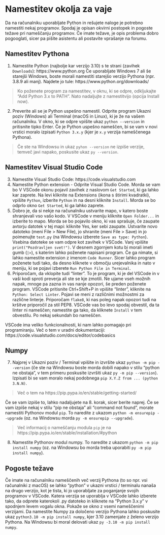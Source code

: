 # Namestitev okolja za vaje

Da na računalniku uporabljate Python in rešujete naloge je potrebno namestiti
nekaj programov. Spodaj je opisan okvirni postopek in pogoste težave pri nameščanju
programov. Če imate težave, je opis problema dobro pogooglati, sicer pa pišite 
asistentu ali postavite vprašanje na forumu.

## Namestitev Pythona

1. Namestite Python (najbolje kar verzijo 3.10) s te strani (zavihek `Downloads`): https://www.python.org
Če uporabljate Windows 7 ali še starejši Windows, boste morali namestiti 
starejšo verzijo Pythona (npr. 3.8.9 ali manj). Najdete jo tule: https://www.python.org/downloads/

> Ko poženete program za namestitev, v oknu, ki se odpre, odkljukajte 
> "Add Python 3.x to PATH".
> Nato nadaljujte z namestitvijo (opcija Install now).

2. Preverite ali se je Python uspešno namestil. Odprite program Ukazni poziv (Windows) 
ali Terminal (macOS in Linux), ki je že na vašem računalniku. V okno, ki se odpre 
vpišite ukaz `python --version` in pritisnite tipko Enter. Če je Python 
uspešno nameščen, bi se vam v novi vrstici moralo izpisati `Python 3.x.y` 
(kjer je `x.y` verzija nameščenega Pythona).

> Če ste na Windowsu in ukaz `pyhon --version` ne izpiše verzije, temveč javi napako, poskusite ukaz `py --version`.

## Namestitev Visual Studio Code

3. Namestite Visual Studio Code: https://code.visualstudio.com
4. Namestite Python extension - Odprite Visual Studio Code. Morda se vam bo V 
VSCode okonu pojavil zavihek z naslovom `Get Started`, ki ga lahko kar zaprete. 
Na levi kliknite na Extensions (ikona s štirimi kvadratki), vpišite `Python`, 
izberite `Python` in na desni kliknite `Install`. Morda se bo odprlo okno 
`Get Started`, ki ga lahko zaprete.
5. Dobro je, da si nekje na računalniku ustvarite mapo, v katero boste shranjevali 
vso vašo kodo. V VSCode v meniju kliknite `Open Folder...` in izberite to mapo. 
Morda se bo pojavilo okno, ki vas sprašuje, če zaupate avtorju datotek
v tej mapi: kliknite Yes, ker sebi zaupate. Ustvarite novo datoteko 
(meni File > New File), jo shranite (meni File > Save) in jo poimenujte 
`test.py` (na Windowsu izberete `Save as type: Python`). Vsebina datoteke se vam 
odpre kot zavihek v VSCode. Vanj vpišite `print("Pozdravljen svet!")`. V desnem 
zgornjem kotu bi morali imeti gumb (`|>`), s katerim lahko poženete napisani program.
Če ga nimate, si lahko namestite extension z imenom `Code Runner`. Sicer lahko 
program poženete tudi tako, da desno kliknete v območju urejevalnika in nato v 
meniju, ki se pojavi izberete `Run Python File in Terminal`.
6. Priporočam, da vklopite tudi "linter". To je program, ki je del VSCode in 
v vaši kodi sproti preverja ali ste se kje zmotili. Ne ujame vseh možnih napak, 
mnoge pa zazna in vas nanje opozori, še preden poženete program.
VSCode pritisnite Ctrl+Shift+P in vpišite "linter", kliknite na 
`Python: Select Linter`. Pojavi se meni z različnimi možnostmi za različne linterje. 
Priporočam `flake8`, ki nas poleg napak opozori tudi na kršitve priporočil za stil 
PEP8. VSCode vas bo levo spodaj obvestil, da ta linter ni nameščen; 
namestite ga tako, da kliknete `Install` v tem obvestilu. Po nekaj sekundah bo nameščen.

VSCode ima veliko funkcionalnosti, ki nam lahko pomagajo pri programiranju. 
Več o tem v uradni dokumentaciji: https://code.visualstudio.com/docs/editor/codebasics

## Numpy

7. Najprej v Ukazni poziv / Terminal vpišite in izvršite ukaz `python -m pip --version` 
(če ste na Windowsu boste morda dobili napako v stilu "python ne obstaja", 
v tem primeru poskusite izvršiti ukaz `py -m pip --version`).
Izpisati bi se vam moralo nekaj podobnega `pip X.Y.Z from ... (python 3.N.N)`. 

> Več o tem na https://pip.pypa.io/en/stable/getting-started/

Če se vam izpiše to, lahko nadaljujete na 8. korak, sicer berite naprej. 
Če se vam izpiše nekaj v stilu "pip ne obstaja" ali "command not found", 
morate namestiti Pythonov modul `pip`. To naredite z ukazom 
`python -m ensurepip --upgrade` (oz. na Windowsu morda `py -m ensurepip --upgrade`).

> Več informacij o nameščanju modula `pip` je na https://pip.pypa.io/en/stable/installation/#python

8. Namestite Pythonov modul numpy. To naredite z ukazom `python -m pip install numpy` 
(oz. na Windowsu bo morda treba uporabiti `py -m pip install numpy`).

## Pogoste težave

Če imate na računalniku nameščenih več verzij Pythona (to so npr. vsi računalniki z macOS) se lahko "python" v ukazni vrstici / terminalu nanaša na drugo verzijo, kot je tista, ki jo uporabljate za poganjanje svojih programov v VSCode. Katera verzija se uporablja v VSCode lahko izberete tako, da odprete katerokoli .py datoteko in kliknete na "Python 3.x.y" v spodnjem levem vogalu okna. Pokaže se okno z vsemi nameščenimi verzijami. Da namestite Numpy za določeno verzijo Pythona lahko poskusite ukaz `python3.10 -m pip install numpy`, kjer 3.10 zamenjate z želeno verzijo Pythona. Na Windowsu bi moral delovati ukaz `py -3.10 -m pip install numpy`.